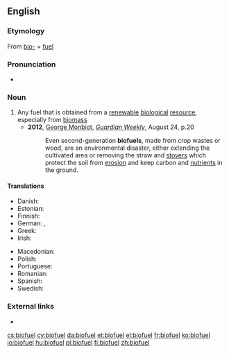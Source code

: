 ==English==

===Etymology===
From [[bio-]] + [[fuel]]

===Pronunciation===
* {{a|UK}} {{IPA|/ˈbaɪ.əʊˌfjʊ(.ə)l/}} {{X-SAMPA|/baI.@U%fjU(.@)l/}}

===Noun===
{{en-noun}}

# Any fuel that is obtained from a [[renewable]] [[biological]] [[resource]], especially from [[biomass]]
#* '''2012''', [[w:George Monbiot|George Monbiot]], ''[[w:Guardian Weekly|Guardian Weekly]]'', August 24, p.20
#*:Even second-generation '''biofuels''', made from crop wastes or wood, are an environmental disaster, either extending the cultivated area or removing the straw and [[stover#Noun|stovers]] which protect the soil from [[erosion#Noun|erosion]] and keep carbon and [[nutrient#Noun|nutrients]] in the ground.

====Translations====
{{trans-top|biofuel}}
* Danish: {{t+|da|biobrændsel}}
* Estonian: {{t+|et|biokütus}}
* Finnish: {{t+|fi|biopolttoaine}}
* German: {{t+|de|Biosprit|m}}, {{t-|de|Biokraftstoff|m}}
* Greek: {{t+|el|βιοκαύσιμο|n|tr=viokáfsimo}}
* Irish: {{t-|ga|bithbhreosla|m}}
{{trans-mid}}
* Macedonian: {{t-|mk|биогориво|n|tr=biogórivo}}
* Polish: {{t-|pl|biopaliwo|n}}
* Portuguese: {{t-|pt|biocombustível|m}}
* Romanian: {{t-|ro|biocombustibil|m}}
* Spanish: {{t-|es|biocombustible|m}}
* Swedish: {{t+|sv|biobränsle}}
{{trans-bottom}}

===External links===
* {{pedialite}}

[[cs:biofuel]]
[[cy:biofuel]]
[[da:biofuel]]
[[et:biofuel]]
[[el:biofuel]]
[[fr:biofuel]]
[[ko:biofuel]]
[[io:biofuel]]
[[hu:biofuel]]
[[pl:biofuel]]
[[fi:biofuel]]
[[zh:biofuel]]